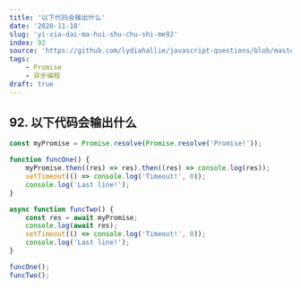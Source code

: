 ```yaml
---
title: '以下代码会输出什么'
date: '2020-11-18'
slug: 'yi-xia-dai-ma-hui-shu-chu-shi-me92'
index: 92
source: 'https://github.com/lydiahallie/javascript-questions/blob/master/zh-CN/README-zh_CN.md#133-%E8%BE%93%E5%87%BA%E4%BB%80%E4%B9%88'
tags:
    - Promise
    - 异步编程
draft: true
---
```


## 92. 以下代码会输出什么

```js:index.js
const myPromise = Promise.resolve(Promise.resolve('Promise!'));

function funcOne() {
	myPromise.then((res) => res).then((res) => console.log(res));
	setTimeout(() => console.log('Timeout!', 0));
	console.log('Last line!');
}

async function funcTwo() {
	const res = await myPromise;
	console.log(await res);
	setTimeout(() => console.log('Timeout!', 0));
	console.log('Last line!');
}

funcOne();
funcTwo();
```

